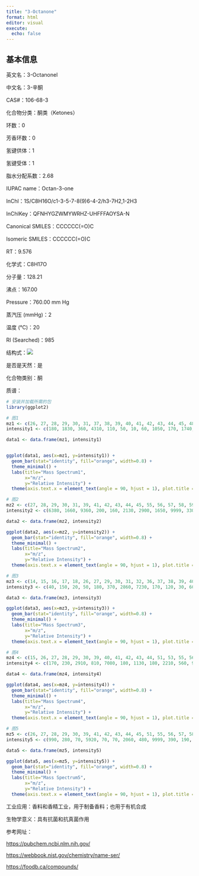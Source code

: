 ```yaml
---
title: "3-Octanone"
format: html
editor: visual
execute: 
  echo: false
---
```


## 基本信息

英文名：3-Octanonel

中文名：3-辛酮

CAS#：106-68-3

化合物分类：酮类（Ketones）

环数：0

芳香环数：0

氢键供体：1

氢键受体：1

脂水分配系数：2.68

IUPAC name：Octan-3-one

InChl：1S/C8H16O/c1-3-5-7-8(9)6-4-2/h3-7H2,1-2H3

InChlKey：QFNHYGZWMYWRHZ-UHFFFAOYSA-N

Canonical SMILES：CCCCCC(=O)C

Isomeric SMILES：CCCCCC(=O)C

RT：9.576

化学式：C8H17O

分子量：128.21

沸点：167.00

Pressure：760.00 mm Hg

蒸汽压 (mmHg)：2

温度 (℃)：20

RI (Searched)：985

结构式：![](images/3-Octanone.png)

是否是天然：是

化合物类别：酮

质谱：

```r
# 安装并加载所需的包
library(ggplot2)

# 图1
mz1 <- c(26, 27, 28, 29, 30, 31, 37, 38, 39, 40, 41, 42, 43, 44, 45, 48, 50, 51, 52, 53, 54, 55, 56, 57, 58, 59, 62, 63, 65, 66, 67, 68, 69, 70, 71, 72, 73, 74, 77, 78, 79, 80, 81, 82, 83, 84, 85, 86, 87, 91, 95, 97, 98, 99, 100, 101, 105, 109, 110, 113, 115, 128, 129, 130)
intensity1 <- c(180, 1830, 360, 4310, 110, 50, 10, 60, 1050, 170, 1740, 850, 9999, 420, 60, 5, 50, 80, 40, 210, 70, 1190, 400, 9030, 350, 40, 5, 20, 20, 10, 50, 40, 100, 110, 5730, 7170, 820, 40, 5, 5, 20, 10, 160, 20, 60, 10, 1070, 420, 20, 5, 10, 20, 40, 7180, 550, 20, 5, 5, 5, 5, 5, 1870, 200, 10)

data1 <- data.frame(mz1, intensity1)


ggplot(data1, aes(x=mz1, y=intensity1)) +
  geom_bar(stat="identity", fill="orange", width=0.8) + 
  theme_minimal() + 
  labs(title="Mass Spectrum1",
       x="m/z",
       y="Relative Intensity") + 
  theme(axis.text.x = element_text(angle = 90, hjust = 1), plot.title = element_text(hjust = 0.5))  

# 图2
mz2 <- c(27, 28, 29, 30, 31, 39, 41, 42, 43, 44, 45, 55, 56, 57, 58, 59, 69, 70, 71, 72, 73, 84, 85, 86, 87, 99, 100, 101, 113, 114, 128)
intensity2 <- c(6380, 1660, 9360, 200, 160, 2130, 2900, 1650, 9999, 330, 170, 1570, 430, 8350, 320, 160, 190, 110, 4070, 4550, 640, 50, 710, 140, 120, 3520, 290, 140, 10, 20, 880)

data2 <- data.frame(mz2, intensity2)

ggplot(data2, aes(x=mz2, y=intensity2)) +
  geom_bar(stat="identity", fill="orange", width=0.8) + 
  theme_minimal() + 
  labs(title="Mass Spectrum2",
       x="m/z",
       y="Relative Intensity") + 
  theme(axis.text.x = element_text(angle = 90, hjust = 1), plot.title = element_text(hjust = 0.5))  

# 图3
mz3 <- c(14, 15, 16, 17, 18, 26, 27, 29, 30, 31, 32, 36, 37, 38, 39, 40, 41, 42, 43, 44, 45, 50, 51, 52, 53, 54, 55, 56, 57, 58, 59, 63, 64, 65, 66, 67, 68, 69, 70, 71, 72, 73, 74, 75, 83, 84, 85, 86, 97, 98, 99, 100, 101, 102, 113, 128, 129, 130)
intensity3 <- c(40, 150, 20, 50, 180, 370, 2860, 7230, 170, 120, 30, 60, 30, 100, 1310, 220, 2770, 920, 9999, 340, 150, 50, 160, 40, 250, 110, 920, 540, 8800, 350, 250, 10, 10, 20, 10, 40, 20, 170, 100, 5120, 4710, 1180, 50, 10, 140, 20, 80, 40, 10, 20, 3040, 230, 80, 10, 30, 780, 70, 10)

data3 <- data.frame(mz3, intensity3)

ggplot(data3, aes(x=mz3, y=intensity3)) +
  geom_bar(stat="identity", fill="orange", width=0.8) + 
  theme_minimal() + 
  labs(title="Mass Spectrum3",
       x="m/z",
       y="Relative Intensity") + 
  theme(axis.text.x = element_text(angle = 90, hjust = 1), plot.title = element_text(hjust = 0.5)) 

# 图4
mz4 <- c(15, 26, 27, 28, 29, 30, 39, 40, 41, 42, 43, 44, 51, 53, 55, 56, 57, 58, 71, 72, 73, 81, 85, 86, 99, 100, 128, 129)
intensity4 <- c(170, 230, 2910, 810, 7080, 180, 1130, 180, 2210, 560, 9999, 360, 100, 220, 990, 300, 8870, 490, 4810, 6970, 770, 130, 960, 250, 5470, 400, 1780, 170)

data4 <- data.frame(mz4, intensity4)

ggplot(data4, aes(x=mz4, y=intensity4)) +
  geom_bar(stat="identity", fill="orange", width=0.8) + 
  theme_minimal() + 
  labs(title="Mass Spectrum4",
       x="m/z",
       y="Relative Intensity") + 
  theme(axis.text.x = element_text(angle = 90, hjust = 1), plot.title = element_text(hjust = 0.5))  

# 图5
mz5 <- c(26, 27, 28, 29, 30, 39, 41, 42, 43, 44, 45, 51, 55, 56, 57, 58, 69, 70, 71, 72, 73, 77, 81, 99, 100, 128, 129)
intensity5 <- c(990, 280, 70, 5920, 70, 70, 2060, 480, 9999, 390, 190, 480, 790, 590, 7830, 480, 70, 70, 6750, 5790, 1880, 90, 70, 3790, 280, 1190, 70)

data5 <- data.frame(mz5, intensity5)

ggplot(data5, aes(x=mz5, y=intensity5)) +
  geom_bar(stat="identity", fill="orange", width=0.8) + 
  theme_minimal() + 
  labs(title="Mass Spectrum5",
       x="m/z",
       y="Relative Intensity") + 
  theme(axis.text.x = element_text(angle = 90, hjust = 1), plot.title = element_text(hjust = 0.5))  
```

工业应用：香料和香精工业，用于制备香料；也用于有机合成

生物学意义：具有抗菌和抗真菌作用

参考网址：

<https://pubchem.ncbi.nlm.nih.gov/>

<https://webbook.nist.gov/chemistry/name-ser/>

<https://foodb.ca/compounds/>
